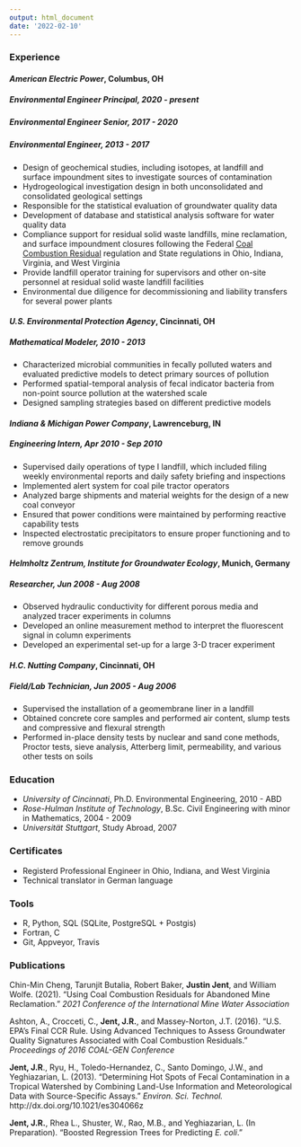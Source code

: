 ```yaml
---
output: html_document
date: '2022-02-10'
---
```


### Experience



#### *American Electric Power*, Columbus, OH

##### Environmental Engineer Principal, 2020 - present

##### Environmental Engineer Senior, 2017 - 2020

##### Environmental Engineer, 2013 - 2017
* Design of geochemical studies, including isotopes, at landfill and surface impoundment sites to investigate sources of contamination  
* Hydrogeological investigation design in both unconsolidated and consolidated geological settings  
* Responsible for the statistical evaluation of groundwater quality data  
* Development of database and statistical analysis software for water quality data  
* Compliance support for residual solid waste landfills, mine reclamation, and surface impoundment closures following the Federal [Coal Combustion Residual](https://www.epa.gov/coalash) regulation and State regulations in Ohio, Indiana, Virginia, and West Virginia  
* Provide landfill operator training for supervisors and other on-site personnel at residual solid waste landfill facilities  
* Environmental due diligence for decommissioning and liability transfers for several power plants  
 

#### *U.S. Environmental Protection Agency*, Cincinnati, OH 
##### Mathematical Modeler, 2010 - 2013  

* Characterized microbial communities in fecally polluted waters and evaluated predictive models to detect primary sources of pollution  
* Performed spatial-temporal analysis of fecal indicator bacteria from non-point source pollution at the watershed scale  
* Designed sampling strategies based on different predictive models  

#### *Indiana & Michigan Power Company*, Lawrenceburg, IN
##### Engineering Intern, Apr 2010 - Sep 2010

* Supervised daily operations of type I landfill, which included filing weekly environmental reports and daily safety briefing and inspections  
* Implemented alert system for coal pile tractor operators  
* Analyzed barge shipments and material weights for the design of a new coal conveyor  
* Ensured that power conditions were maintained by performing reactive capability tests  
* Inspected electrostatic precipitators to ensure proper functioning and to remove grounds  

#### *Helmholtz Zentrum, Institute for Groundwater Ecology*, Munich, Germany
##### Researcher, Jun 2008 - Aug 2008

* Observed hydraulic conductivity for different porous media and analyzed tracer experiments in columns  
* Developed an online measurement method to interpret the fluorescent signal in column experiments  
* Developed an experimental set-up for a large 3-D tracer experiment  

#### *H.C. Nutting Company*, Cincinnati, OH
##### Field/Lab Technician, Jun 2005 - Aug 2006

* Supervised the installation of a geomembrane liner in a landfill  
* Obtained concrete core samples and performed air content, slump tests and compressive and flexural strength  
* Performed in-place density tests by nuclear and sand cone methods, Proctor tests, sieve analysis, Atterberg limit, permeability, and various other tests on soils  

### Education

* *University of Cincinnati*,  Ph.D. Environmental Engineering, 2010 - ABD  
* *Rose-Hulman Institute of Technology*, B.Sc. Civil Engineering with minor in Mathematics, 2004 - 2009  
* *Universit&auml;t Stuttgart*, Study Abroad, 2007  

### Certificates
* Registerd Professional Engineer in Ohio, Indiana, and West Virginia  
* Technical translator in German language

### Tools

* R, Python, SQL (SQLite, PostgreSQL + Postgis)
* Fortran, C
* Git, Appveyor, Travis

### Publications

Chin-Min Cheng, Tarunjit Butalia, Robert Baker, **Justin Jent**, and William Wolfe. (2021). "Using Coal Combustion Residuals for Abandoned Mine Reclamation." *2021 Conference of the International Mine Water Association*

Ashton, A., Crocceti, C., **Jent, J.R.**, and Massey-Norton, J.T.  (2016). "U.S. EPA's Final CCR Rule. Using Advanced Techniques to Assess Groundwater Quality Signatures Associated with Coal Combustion Residuals." *Proceedings of 2016 COAL-GEN Conference*

**Jent, J.R**., Ryu, H.,  Toledo-Hernandez, C., Santo Domingo, J.W., and Yeghiazarian, L. (2013). "Determining Hot Spots of Fecal Contamination in a Tropical Watershed by Combining Land-Use Information and Meteorological Data with Source-Specific Assays." *Environ. Sci. Technol.* http://dx.doi.org/10.1021/es304066z

**Jent, J.R.**, Rhea L., Shuster, W., Rao, M.B., and Yeghiazarian, L. (In Preparation). "Boosted Regression Trees for Predicting *E. coli*."
